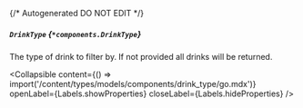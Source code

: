 {/* Autogenerated DO NOT EDIT  */}

##### `DrinkType` *{`*components.DrinkType`}*
The type of drink to filter by. If not provided all drinks will be returned.

<Collapsible content={() => import('/content/types/models/components/drink_type/go.mdx')} openLabel={Labels.showProperties} closeLabel={Labels.hideProperties} />



